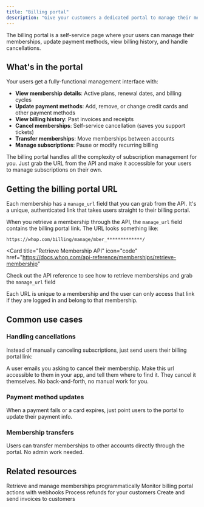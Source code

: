 ```yaml
---
title: "Billing portal"
description: "Give your customers a dedicated portal to manage their memberships and billing"
---
```


The billing portal is a self-service page where your users can manage their memberships, update payment methods, view billing history, and handle cancellations.

## What's in the portal

Your users get a fully-functional management interface with:

- **View membership details**: Active plans, renewal dates, and billing cycles
- **Update payment methods**: Add, remove, or change credit cards and other payment methods
- **View billing history**: Past invoices and receipts
- **Cancel memberships**: Self-service cancellation (saves you support tickets)
- **Transfer memberships**: Move memberships between accounts
- **Manage subscriptions**: Pause or modify recurring billing

<Tip>
  The billing portal handles all the complexity of subscription management for
  you. Just grab the URL from the API and make it accessible for your users to
  manage subscriptions on their own.
</Tip>

## Getting the billing portal URL

Each membership has a `manage_url` field that you can grab from the API. It's a unique, authenticated link that takes users straight to their billing portal.

When you retrieve a membership through the API, the `manage_url` field contains the billing portal link. The URL looks something like:

```
https://whop.com/billing/manage/mber_*************/
```

<Card
  title="Retrieve Membership API"
  icon="code"
  href="https://docs.whop.com/api-reference/memberships/retrieve-membership"
>
  Check out the API reference to see how to retrieve memberships and grab the
  `manage_url` field
</Card>

<Info>
  Each URL is unique to a membership and the user can only access that link if
  they are logged in and belong to that membership.
</Info>

## Common use cases

### Handling cancellations

Instead of manually canceling subscriptions, just send users their billing portal link:

<Steps>
  <Step title="User wants to cancel" titleSize="h3">
    A user emails you asking to cancel their membership.
  </Step>
  <Step title="Send the link" titleSize="h3">
    Make this url accessible to them in your app, and tell them where to find
    it.
  </Step>
  <Step title="Done" titleSize="h3">
    They cancel it themselves. No back-and-forth, no manual work for you.
  </Step>
</Steps>

### Payment method updates

When a payment fails or a card expires, just point users to the portal to update their payment info.

### Membership transfers

Users can transfer memberships to other accounts directly through the portal. No admin work needed.

## Related resources

<CardGroup cols={2}>
  <Card title="Memberships API" icon="code" href="/api-reference/memberships">
    Retrieve and manage memberships programmatically
  </Card>
  <Card title="Webhooks" icon="webhook" href="/apps/features/webhooks">
    Monitor billing portal actions with webhooks
  </Card>
  <Card title="Refunds" icon="rotate-left" href="/payments/refund-customer">
    Process refunds for your customers
  </Card>
  <Card
    title="Send an invoice"
    icon="file-invoice"
    href="/payments/send-an-invoice"
  >
    Create and send invoices to customers
  </Card>
</CardGroup>
